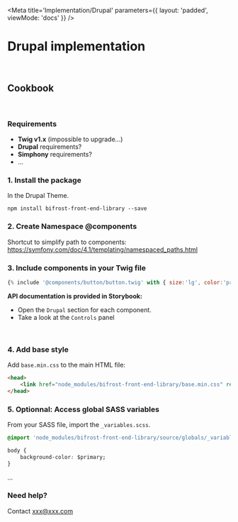 
<Meta
    title='Implementation/Drupal'
    parameters={{ layout: 'padded', viewMode: 'docs' }}
/>

# Drupal implementation

<br/>

## Cookbook

<br/>

### Requirements
- **Twig v1.x** (impossible to upgrade...)
- **Drupal** requirements?
- **Simphony** requirements?
- ...

### 1. Install the package
In the Drupal Theme.
```Shell
npm install bifrost-front-end-library --save
```

### 2. Create Namespace @components
Shortcut to simplify path to components:
https://symfony.com/doc/4.1/templating/namespaced_paths.html

### 3. Include components in your Twig file
```js
{% include '@components/button/button.twig' with { size:'lg', color:'primary' } %}
```

**API documentation is provided in Storybook:**
- Open the `Drupal` section for each component.
- Take a look at the `Controls` panel

<br/>

### 4. Add base style
Add `base.min.css` to the main HTML file:

```html
<head>
    <link href="node_modules/bifrost-front-end-library/base.min.css" rel='stylesheet'>
</head>
```

### 5. Optionnal: Access global SASS variables
From your SASS file, import the `_variables.scss`.
```css
@import 'node_modules/bifrost-front-end-library/source/globals/_variables.scss'

body {
    background-color: $primary;
}
```

...

### Need help?
Contact xxx@xxx.com